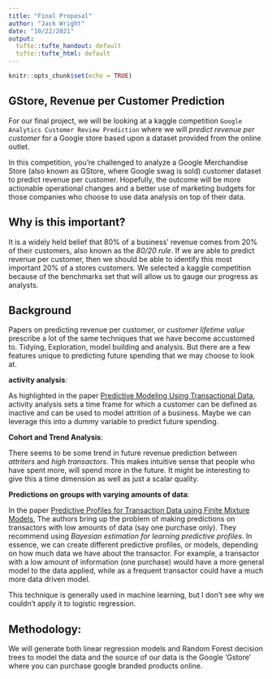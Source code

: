 ```yaml
---
title: "Final Proposal"
author: "Jack Wright"
date: "10/22/2021"
output:
  tufte::tufte_handout: default
  tufte::tufte_html: default
---
```


```r
knitr::opts_chunk$set(echo = TRUE)
```

## GStore, Revenue per Customer Prediction

For our final project, we will be looking at a kaggle competition `Google Analytics Customer Review Prediction` where we will *predict revenue per customer* for a Google store based upon a dataset provided from the online outlet. 

In this competition, you’re challenged to analyze a Google Merchandise Store (also known as GStore, where Google swag is sold) customer dataset to predict revenue per customer. Hopefully, the outcome will be more actionable operational changes and a better use of marketing budgets for those companies who choose to use data analysis on top of their data.

## Why is this important?

It is a widely held belief that 80% of a business' revenue comes from 20% of their customers, also known as the *80/20 rule*. If we are able to predict revenue per customer, then we should be able to identify this most important 20% of a stores customers.  We selected a kaggle competition because of the benchmarks set that will allow us to gauge our progress as analysts.  

## Background


Papers on predicting revenue per customer, or *customer lifetime value* prescribe a lot of the same techniques that we have become accustomed to. Tidying, Exploration, model building and analysis. But there are a few features unique to predicting future spending that we may choose to look at.

**activity analysis**:

As highlighted in the paper [Predictive Modeling Using Transactional Data](https://www.capgemini.com/wp-content/uploads/2017/07/Predictive_Modeling_Using_Transactional_Data.pdf), activity analysis sets a time frame for which a customer can be defined as inactive and can be used to model attrition of a business. Maybe we can leverage this into a dummy variable to predict future spending. 

**Cohort and Trend Analysis**:

There seems to be some trend in future revenue prediction between *attriters* and *high transactors*. This makes intuitive sense that people who have spent more, will spend more in the future. It might be interesting to give this a time dimension as well as just a scalar quality. 

**Predictions on groups with varying amounts of data**:

In the paper [Predictive Profiles for Transaction Data using Finite Mixture
Models](http://www.datalab.uci.edu/papers/profiles.pdf), The authors bring up the problem of making predictions on transactors with low amounts of data (say one purchase only). They recommend using *Bayesian estimation for learning predictive profiles*. In essence, we can create different predictive profiles, or models, depending on how much data we have about the transactor. For example, a transactor with a low amount of information (one purchase) would have a more general model to the data applied, while as a frequent transactor could have a much more data driven model. 

This technique is generally used in machine learning, but I don't see why we couldn't apply it to logistic regression. 






## Methodology:

We will generate both linear regression models and Random Forest decision trees to model the data and the source of our data is the Google 'Gstore' where you can purchase google branded products online. 



